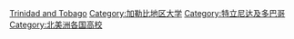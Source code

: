 [[Category:各国大学|Trinidad and Tobago]]
[[Category:加勒比地区大学|Category:加勒比地区大学]]
[[Category:特立尼达及多巴哥|Category:特立尼达及多巴哥]]
[[Category:北美洲各国高校|Category:北美洲各国高校]]